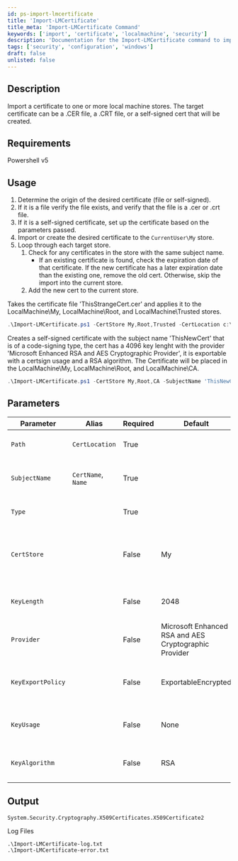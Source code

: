 ```yaml
---
id: ps-import-lmcertificate
title: 'Import-LMCertificate'
title_meta: 'Import-LMCertificate Command'
keywords: ['import', 'certificate', 'localmachine', 'security']
description: 'Documentation for the Import-LMCertificate command to import a certificate to one or more local machine stores.'
tags: ['security', 'configuration', 'windows']
draft: false
unlisted: false
---
```

## Description
Import a certificate to one or more local machine stores.
The target certificate can be a .CER file, a .CRT file, or a self-signed cert that will be created.

## Requirements
Powershell v5

## Usage
1. Determine the origin of the desired certificate (file or self-signed).
2. If it is a file verify the file exists, and verify that the file is a .cer or .crt file.
3. If it is a self-signed certificate, set up the certificate based on the parameters passed.
4. Import or create the desired certificate to the `CurrentUser\My` store.
5. Loop through each target store.
   1. Check for any certificates in the store with the same subject name.
      - If an existing certificate is found, check the expiration date of that certificate. If the new certificate has a later expiration date than the existing one, remove the old cert. Otherwise, skip the import into the current store.
   2. Add the new cert to the current store.


Takes the certificate file 'ThisStrangeCert.cer' and applies it to the LocalMachine\My, LocalMachine\Root, and LocalMachine\Trusted stores.

```powershell
.\Import-LMCertificate.ps1 -CertStore My,Root,Trusted -CertLocation c:\Users\MyUser\Downloads\ThisStrangeCert.cer
```

Creates a self-signed certificate with the subject name 'ThisNewCert' that is of a code-signing type, the cert has a 4096 key lenght with the provider 'Microsoft Enhanced RSA and AES Cryptographic Provider', it is exportable with a certsign usage and a RSA algorithm. 
The Certificate will be placed in the LocalMachine\My, LocalMachine\Root, and LocalMachine\CA.

```powershell
.\Import-LMCertificate.ps1 -CertStore My,Root,CA -SubjectName 'ThisNewCert' -Type 'CodeSigningCert' -KeyLength 4096 -Provider 'Microsoft Enhanced RSA and AES Cryptographic Provider' -KeyExportPolicy 'Exportable' -KeyUsage 'CertSign' -KeyAlgorithm 'RSA'
```

## Parameters
| Parameter         | Alias              | Required | Default                                               | Type   | Description                                                        |
| ----------------- | ------------------ | -------- | ----------------------------------------------------- | ------ | ------------------------------------------------------------------ |
| `Path`            | `CertLocation`     | True     |                                                       | String | The path to a certificate file to import.                       |
| `SubjectName`     | `CertName`, `Name` | True     |                                                       | String | The subject name for the created certificate.                      |
| `Type`            |                    | True     |                                                       | String | The type of certificate to create.                                 |
| `CertStore`       |                    | False    | My                                                    | String | The set of LocalMachine stores to store the target certificate in. |
| `KeyLength`       |                    | False    | 2048                                                  | Int    | The length of the key for the created certificate.                 |
| `Provider`        |                    | False    | Microsoft Enhanced RSA and AES Cryptographic Provider | String | The provider for the created certificate.                          |
| `KeyExportPolicy` |                    | False    | ExportableEncrypted                                   | String | The desired export policy for the created certificate.             |
| `KeyUsage`        |                    | False    | None                                                  | String | The Key Usage for a created certificate                            |
| `KeyAlgorithm`    |                    | False    | RSA                                                   | String | The Key Algorithm for the created certificate.                     |


## Output
    System.Security.Cryptography.X509Certificates.X509Certificate2

Log Files

    .\Import-LMCertificate-log.txt
    .\Import-LMCertificate-error.txt









